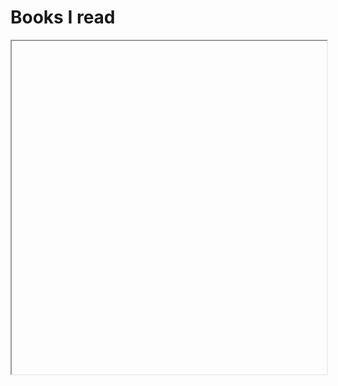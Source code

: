 

<h1>Books I read</h1>

<Iframe 
    className={styles.airtable}
    url="https://airtable.com/embed/shrGxpvHMnRvJLEMU?backgroundColor=green"
    width="100%"
    height="533px"
    />
